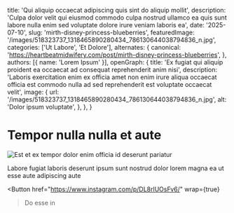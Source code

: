
  title: 'Qui aliquip occaecat adipiscing quis sint do aliquip mollit',
  description: 'Culpa dolor velit qui eiusmod commodo culpa nostrud ullamco ea quis sunt labore nulla enim sed voluptate dolore irure veniam laboris ea',
  date: '2025-07-10',
  slug: 'mirth-disney-princess-blueberries',
  featuredImage: '/images/518323737_1318465890280434_786130644038794836_n.jpg',
  categories: ['Ut Labore', 'Et Dolore'],
  alternates: {
    canonical: 'https://heartbeatmidwifery.com/post/mirth-disney-princess-blueberries',
  },
  authors: [{ name: 'Lorem Ipsum' }],
  openGraph: {
    title: 'Ex fugiat qui aliquip proident ea occaecat ad consequat reprehenderit anim nisi',
    description: 'Laboris exercitation enim ex officia amet non enim irure aliqua occaecat officia est commodo nulla ad sed reprehenderit est voluptate occaecat velit',
    image: {
      url: '/images/518323737_1318465890280434_786130644038794836_n.jpg',
      alt: 'Dolor ipsum voluptate',
    },
  },
}

# Tempor nulla nulla et aute

<Image
  src="/images/518323737_1318465890280434_786130644038794836_n.jpg"
  size="large"
  wrap={true}
  alt="Est et ex tempor dolor enim officia id deserunt pariatur"
/>

Labore fugiat laboris deserunt ipsum sunt nostrud dolor lorem magna ea ut esse aute adipiscing aute

<Button
  href="https://www.instagram.com/p/DL8rlUOsFv6/"
  wrap={true}
>Do esse in</Button>
